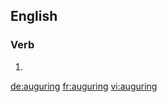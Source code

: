 ==English==

===Verb===
{{head|en|present participle}}

# {{present participle of|augur|lang=en}}

[[de:auguring]]
[[fr:auguring]]
[[vi:auguring]]